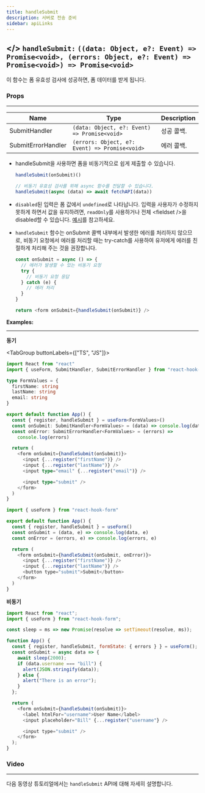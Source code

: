 ```yaml
---
title: handleSubmit
description: 서버로 전송 준비
sidebar: apiLinks
---
```


## \</> `handleSubmit:` <TypeText>`((data: Object, e?: Event) => Promise<void>, (errors: Object, e?: Event) => Promise<void>) => Promise<void>`</TypeText>

이 함수는 폼 유효성 검사에 성공하면, 폼 데이터를 받게 됩니다.

### Props

---

| Name               | Type                                                                | Description |
| ------------------ | ------------------------------------------------------------------- | ----------- |
| SubmitHandler      | <TypeText>`(data: Object, e?: Event) => Promise<void>`</TypeText>   | 성공 콜백.  |
| SubmitErrorHandler | <TypeText>`(errors: Object, e?: Event) => Promise<void>`</TypeText> | 에러 콜백.  |

<Admonition type="important" title="Rules">

- handleSubmit을 사용하면 폼을 비동기적으로 쉽게 제출할 수 있습니다.

  ```javascript copy
  handleSubmit(onSubmit)()

  // 비동기 유효성 검사를 위해 async 함수를 전달할 수 있습니다.
  handleSubmit(async (data) => await fetchAPI(data))
  ```

- `disabled`된 입력은 폼 값에서 `undefined`로 나타납니다. 입력을 사용자가 수정하지 못하게 하면서 값을 유지하려면, `readOnly`를 사용하거나 전체 &lt;fieldset /&gt;을 disabled할 수 있습니다. [예시](https://codesandbox.io/s/react-hook-form-disabled-inputs-oihxx)를 참고하세요.
- `handleSubmit` 함수는 onSubmit 콜백 내부에서 발생한 에러를 처리하지 않으므로, 비동기 요청에서 에러를 처리할 때는 try-catch를 사용하여 유저에게 에러를 친절하게 처리해 주는 것을 권장합니다.

  ```javascript
  const onSubmit = async () => {
    // 에러가 발생할 수 있는 비동기 요청
    try {
      // 비동기 요청 응답
    } catch (e) {
      // 에러 처리
    }
  }

  return <form onSubmit={handleSubmit(onSubmit)} />
  ```

</Admonition>

**Examples:**

---

**동기**

<TabGroup buttonLabels={["TS", "JS"]}>

```typescript copy sandbox="https://codesandbox.io/s/react-hook-form-handlesubmit-ts-v7-lcrtu"
import React from "react"
import { useForm, SubmitHandler, SubmitErrorHandler } from "react-hook-form"

type FormValues = {
  firstName: string
  lastName: string
  email: string
}

export default function App() {
  const { register, handleSubmit } = useForm<FormValues>()
  const onSubmit: SubmitHandler<FormValues> = (data) => console.log(data)
  const onError: SubmitErrorHandler<FormValues> = (errors) =>
    console.log(errors)

  return (
    <form onSubmit={handleSubmit(onSubmit)}>
      <input {...register("firstName")} />
      <input {...register("lastName")} />
      <input type="email" {...register("email")} />

      <input type="submit" />
    </form>
  )
}
```

```javascript copy sandbox="https://codesandbox.io/s/react-hook-form-handlesubmit-v7-uqmiy"
import { useForm } from "react-hook-form"

export default function App() {
  const { register, handleSubmit } = useForm()
  const onSubmit = (data, e) => console.log(data, e)
  const onError = (errors, e) => console.log(errors, e)

  return (
    <form onSubmit={handleSubmit(onSubmit, onError)}>
      <input {...register("firstName")} />
      <input {...register("lastName")} />
      <button type="submit">Submit</button>
    </form>
  )
}
```

</TabGroup>

**비동기**

```javascript copy sandbox="https://codesandbox.io/s/react-hook-form-async-submit-validation-kpx0o"
import React from "react";
import { useForm } from "react-hook-form";

const sleep = ms => new Promise(resolve => setTimeout(resolve, ms));

function App() {
  const { register, handleSubmit, formState: { errors } } = useForm();
  const onSubmit = async data => {
    await sleep(2000);
    if (data.username === "bill") {
      alert(JSON.stringify(data));
    } else {
      alert("There is an error");
    }
  };

  return (
    <form onSubmit={handleSubmit(onSubmit)}>
      <label htmlFor="username">User Name</label>
      <input placeholder="Bill" {...register("username"} />

      <input type="submit" />
    </form>
  );
}
```

### Video

---

다음 동영상 튜토리얼에서는 `handleSubmit` API에 대해 자세히 설명합니다.

<YouTube youTubeId="KzcPKB9SOEk" />
